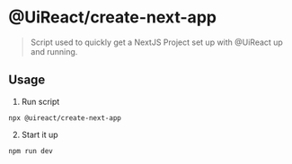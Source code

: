 

# @UiReact/create-next-app

<Metadata packageName='create-next-app' packageJson={packageJson} />

> Script used to quickly get a NextJS Project set up with @UiReact up and running.

## Usage

1. Run script

```
npx @uireact/create-next-app
```

2. Start it up

```
npm run dev
```
